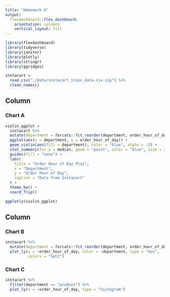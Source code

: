 ```yaml
---
title: "Homework 6"
output: 
  flexdashboard::flex_dashboard:
    orientation: columns
    vertical_layout: fill
---
```


```r
library(flexdashboard)
library(tidyverse)
library(janitor)
library(plotly)
library(stringr)
library(ggridges)

instacart = 
  read_csv("./data/instacart_train_data.csv.zip") %>% 
  clean_names()
```

Column {data-width=650}
-----------------------------------------------------------------------

### Chart A

```r
violin_ggplot = 
  instacart %>%
  mutate(department = forcats::fct_reorder(department, order_hour_of_day, fun = IQR)) %>%
  ggplot(aes(x = department, y = order_hour_of_day)) +
  geom_violin(aes(fill = department), color = "blue", alpha = .5) +
  stat_summary(fun.y = median, geom = "point", color = "blue", size = 2) +
  guides(fill = "none") +
  labs(
    title = "Order Hour of Day Plot",
    x = "Department",
    y = "Order Hour of Day",
    caption = "Data from Instacart"
  ) +
  theme_bw() +
  coord_flip()

ggplotly(violin_ggplot)
```

Column {data-width=350}
-----------------------------------------------------------------------

### Chart B

```r
instacart %>%
  mutate(department = forcats::fct_reorder(department, order_hour_of_day, fun = IQR)) %>% 
  plot_ly(y = ~order_hour_of_day, color = ~department, type = "box",
          colors = "Set2")
```

### Chart C

```r
instacart %>% 
  filter(department == "produce") %>% 
  plot_ly(x = ~order_hour_of_day, type = "histogram")
```

